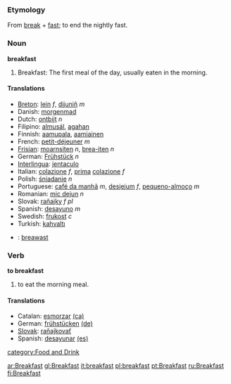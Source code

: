 ===Etymology===
From [[break]] + [[fast]]; to end the nightly fast.

===Noun===
'''breakfast'''

#Breakfast: The first meal of the day, usually eaten in the morning.

====Translations====
*[[Breton]]: [[lein]] ''f'', [[dijuniñ]] ''m''
*Danish: [[morgenmad]]
*Dutch: [[ontbijt]] ''n''
*Filipino: [[almusál]], [[agahan]]
*Finnish: [[aamupala]], [[aamiainen]]
*French: [[petit-déjeuner]] ''m''
*[[Frisian]]: [[moarnsiten]] ''n'', [[brea-iten]] ''n''
*German: [[Frühstück]] ''n''
*[[Interlingua]]: [[jentaculo]]
*Italian: [[colazione]] ''f'', [[prima]] [[colazione]] ''f''
*Polish: [[śniadanie]] ''n''
*Portuguese: [[café da manhã]] ''m'', [[desjejum]] ''f'', [[pequeno-almoço]] ''m''
*Romanian: [[mic dejun]] ''n''
*Slovak: [[raňajky]] ''f pl''
*Spanish: [[desayuno]] ''m''
*Swedish: [[frukost]] ''c''
*Turkish: [[kahvaltı]]
*{{cy}}: [[breawast]]

===Verb===
'''to breakfast'''

# to eat the morning meal.

====Translations====
*Catalan: [[esmorzar]] [[:ca:esmorzar|(ca)]]
*German: [[frühstücken]] [[:de:frühstücken|(de)]]
*[[Slovak]]: [[raňajkovať]]
*Spanish: [[desayunar]] [[:es:desayunar|(es)]]

[[category:Food and Drink]]

[[ar:Breakfast]]
[[gl:Breakfast]]
[[it:breakfast]]
[[pl:breakfast]]
[[pt:Breakfast]]
[[ru:Breakfast]]
[[fi:Breakfast]]